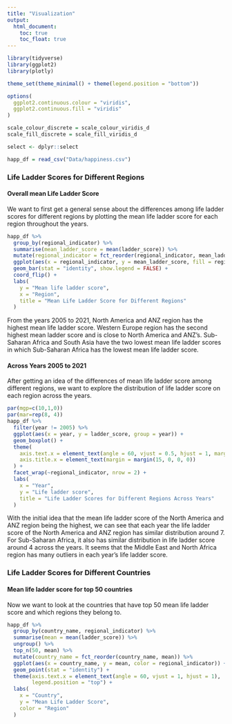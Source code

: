 ```yaml
---
title: "Visualization"
output: 
  html_document:
    toc: true
    toc_float: true
---
```


```r
library(tidyverse)
library(ggplot2)
library(plotly)

theme_set(theme_minimal() + theme(legend.position = "bottom"))

options(
  ggplot2.continuous.colour = "viridis",
  ggplot2.continuous.fill = "viridis"
)

scale_colour_discrete = scale_colour_viridis_d
scale_fill_discrete = scale_fill_viridis_d

select <- dplyr::select
```


```r
happ_df = read_csv("Data/happiness.csv")
```


### Life Ladder Scores for Different Regions

#### Overall mean Life Ladder Score
We want to first get a general sense about the differences among life ladder scores for different regions by plotting the mean life ladder score for each region throughout the years.
```r
happ_df %>%
  group_by(regional_indicator) %>%
  summarise(mean_ladder_score = mean(ladder_score)) %>%
  mutate(regional_indicator = fct_reorder(regional_indicator, mean_ladder_score, .desc = TRUE)) %>%
  ggplot(aes(x = regional_indicator, y = mean_ladder_score, fill = regional_indicator)) +
  geom_bar(stat = "identity", show.legend = FALSE) +
  coord_flip() +
  labs(
    y = "Mean life ladder score",
    x = "Region",
    title = "Mean Life Ladder Score for Different Regions"
  )
```

From the years 2005 to 2021, North America and ANZ region has the highest mean life ladder score. Western Europe region has the second highest mean ladder score and is close to North America and ANZ's. Sub-Saharan Africa and South Asia have the two lowest mean life ladder scores in which Sub-Saharan Africa has the lowest mean life ladder score.

#### Across Years 2005 to 2021
After getting an idea of the differences of mean life ladder score among different regions, we want to explore the distribution of life ladder score on each region across the years.

```r
par(mgp=c(10,1,0))
par(mar=rep(8, 4))
happ_df %>%
  filter(year != 2005) %>%
  ggplot(aes(x = year, y = ladder_score, group = year)) +
  geom_boxplot() +
  theme(
    axis.text.x = element_text(angle = 60, vjust = 0.5, hjust = 1, margin = margin(-10, 0, 0, 0)),
    axis.title.x = element_text(margin = margin(15, 0, 0, 0))
  ) +
  facet_wrap(~regional_indicator, nrow = 2) +
  labs(
    x = "Year",
    y = "Life ladder score",
    title = "Life Ladder Scores for Different Regions Across Years"
  ) 
```

With the initial idea that the mean life ladder score of the North America and ANZ region being the highest, we can see that each year the life ladder score of the North America and ANZ region has similar distribution around 7. For Sub-Saharan Africa, it also has similar distribution in life ladder score around 4 across the years. It seems that the Middle East and North Africa region has many outliers in each year's life ladder score.

### Life Ladder Scores for Different Countries

#### Mean life ladder score for top 50 countries
Now we want to look at the countries that have top 50 mean life ladder score and which regions they belong to.
```r
happ_df %>%
  group_by(country_name, regional_indicator) %>%
  summarise(mean = mean(ladder_score)) %>%
  ungroup() %>%
  top_n(50, mean) %>%
  mutate(country_name = fct_reorder(country_name, mean)) %>%
  ggplot(aes(x = country_name, y = mean, color = regional_indicator)) +
  geom_point(stat = "identity") +
  theme(axis.text.x = element_text(angle = 60, vjust = 1, hjust = 1),
        legend.position = "top") +
  labs(
    x = "Country",
    y = "Mean Life Ladder Score",
    color = "Region"
  )
  
```


